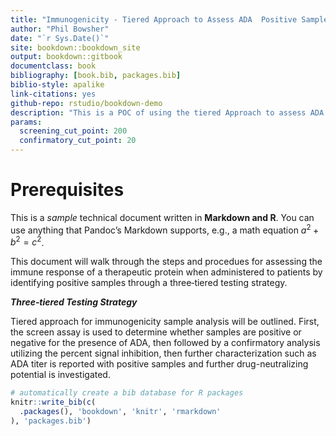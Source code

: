 ```yaml
--- 
title: "Immunogenicity - Tiered Approach to Assess ADA	Positive Samples"
author: "Phil Bowsher"
date: "`r Sys.Date()`"
site: bookdown::bookdown_site
output: bookdown::gitbook
documentclass: book
bibliography: [book.bib, packages.bib]
biblio-style: apalike
link-citations: yes
github-repo: rstudio/bookdown-demo
description: "This is a POC of using the tiered Approach to assess ADA	positive samples for immunogenicity analysis"
params:
  screening_cut_point: 200
  confirmatory_cut_point: 20
---
```


# Prerequisites

This is a _sample_ technical document written in **Markdown and R**. You can use anything that Pandoc's Markdown supports, e.g., a math equation $a^2 + b^2 = c^2$.

This document will walk through the steps and procedues for assessing the immune response of a therapeutic protein when administered to patients by identifying positive samples through a three‐tiered testing strategy.

_**Three‐tiered Testing Strategy**_

Tiered approach for immunogenicity sample analysis will be outlined. First, the screen assay is used to determine whether samples are positive or negative for the presence of ADA, then followed by a confirmatory analysis utilizing the percent signal inhibition, then further characterization such as ADA titer is reported with positive samples and further drug-neutralizing potential is investigated.

```r
# automatically create a bib database for R packages
knitr::write_bib(c(
  .packages(), 'bookdown', 'knitr', 'rmarkdown'
), 'packages.bib')
```
